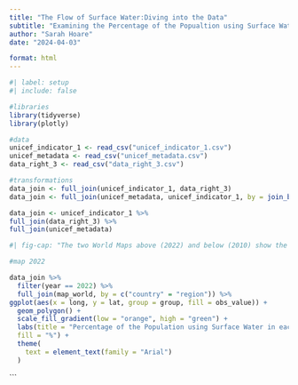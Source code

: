```yaml
---
title: "The Flow of Surface Water:Diving into the Data"
subtitle: "Examining the Percentage of the Popualtion using Surface Water"
author: "Sarah Hoare"
date: "2024-04-03"

format: html
---
```

```r
#| label: setup
#| include: false

#libraries
library(tidyverse)
library(plotly)

#data
unicef_indicator_1 <- read_csv("unicef_indicator_1.csv")
unicef_metadata <- read_csv("unicef_metadata.csv")
data_right_3 <- read_csv("data_right_3.csv")

#transformations
data_join <- full_join(unicef_indicator_1, data_right_3)
data_join <- full_join(unicef_metadata, unicef_indicator_1, by = join_by(country , year))

data_join <- unicef_indicator_1 %>%
full_join(data_right_3) %>%
full_join(unicef_metadata)

```

```r
#| fig-cap: "The two World Maps above (2022) and below (2010) show the proportion of the population using surface water in each country in the years 2010 and 2022. These visualisation makes it easy to see how the number of people using surface water has declined over the last 12 years.The darker the shade of green, the higher the proportion of the population that use surface water. On the other hand, the lighter the shade of orange, the lower the proportion of the population that use surface water. It clear that the populations of Europe, North America and Oceania use very little surface water. Whereas people in Africa and Asia use more surface water."

#map 2022

data_join %>% 
  filter(year == 2022) %>%
  full_join(map_world, by = c("country" = "region")) %>%
ggplot(aes(x = long, y = lat, group = group, fill = obs_value)) +
  geom_polygon() +
  scale_fill_gradient(low = "orange", high = "green") +
  labs(title = "Percentage of the Population using Surface Water in each country in 2022",
  fill = "%") +
  theme(
    text = element_text(family = "Arial")  
  )
```

```


